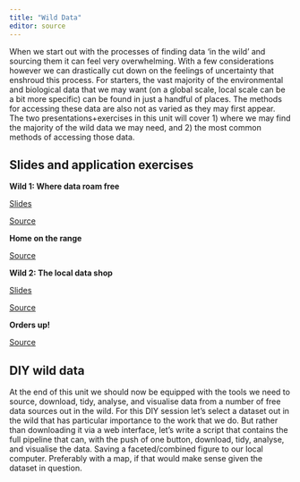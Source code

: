 ```yaml
---
title: "Wild Data"
editor: source
---
```


When we start out with the processes of finding data 'in the wild' and sourcing them it can feel very overwhelming. With a few considerations however we can drastically cut down on the feelings of uncertainty that enshroud this process. For starters, the vast majority of the environmental and biological data that we may want (on a global scale, local scale can be a bit more specific) can be found in just a handful of places. The methods for accessing these data are also not as varied as they may first appear. The two presentations+exercises in this unit will cover 1) where we may find the majority of the wild data we may need, and 2) the most common methods of accessing those data.

## Slides and application exercises

::: slide-deck
**Wild 1: Where data roam free**

::: slides
[Slides](https://face-it-project.github.io/R_workshop/course_material/_slides/wild_1_roaming.html)
:::

::: source
[Source](https://github.com/FACE-IT-project/R_workshop/tree/main/course_material/_slides/wild_1_roaming.qmd)
:::
:::

::: application-exercise
**Home on the range**

::: source
[Source](https://github.com/FACE-IT-project/R_workshop/tree/main/course_material/exercises/wild_1_roaming.R)
:::
:::

::: slide-deck
**Wild 2: The local data shop**

::: slides
[Slides](https://face-it-project.github.io/R_workshop/course_material/_slides/wild_2_local.html)
:::

::: source
[Source](https://github.com/FACE-IT-project/R_workshop/tree/main/course_material/_slides/wild_2_local.qmd)
:::
:::

::: application-exercise
**Orders up!**

::: source
[Source](https://github.com/FACE-IT-project/R_workshop/tree/main/course_material/exercises/wild_2_local.R)
:::
:::

## DIY wild data

At the end of this unit we should now be equipped with the tools we need to source, download, tidy, analyse, and visualise data from a number of free data sources out in the wild. For this DIY session let's select a dataset out in the wild that has particular importance to the work that we do. But rather than downloading it via a web interface, let's write a script that contains the full pipeline that can, with the push of one button, download, tidy, analyse, and visualise the data. Saving a faceted/combined figure to our local computer. Preferably with a map, if that would make sense given the dataset in question.

